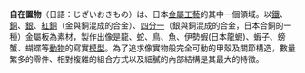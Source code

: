 
'''自在置物'''（日語：じざいおきもの）は、日本[[金屬工藝|金屬工藝]]的其中一個領域。以[[鐵|鐵]]、[[銅|銅]]、[[銀|銀]]、[[紅銅_(合金)|紅銅]]（金與銅混成的合金）、[[四分一_(合金)|四分一]]（銀與銅混成的合金，日本合銅的一種）金屬板為素材，製作出像是龍、蛇、鳥、魚、伊勢蝦(日本龍蝦)、蝦子、螃蟹、蝴蝶等[[動物|動物]]的寫實[[模型|模型]]。為了追求像實物般完全可動的甲殼及關節構造，數量繁多的零件、相對複雜的組合方式以及細膩的內部結構是其最大的特徵。

{{Stub}}